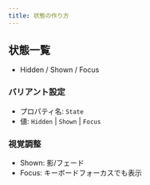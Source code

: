 ```yaml
---
title: 状態の作り方
---
```


## 状態一覧

- Hidden / Shown / Focus

### バリアント設定

- プロパティ名: `State`
- 値: `Hidden` | `Shown` | `Focus`

### 視覚調整

- Shown: 影/フェード
- Focus: キーボードフォーカスでも表示
